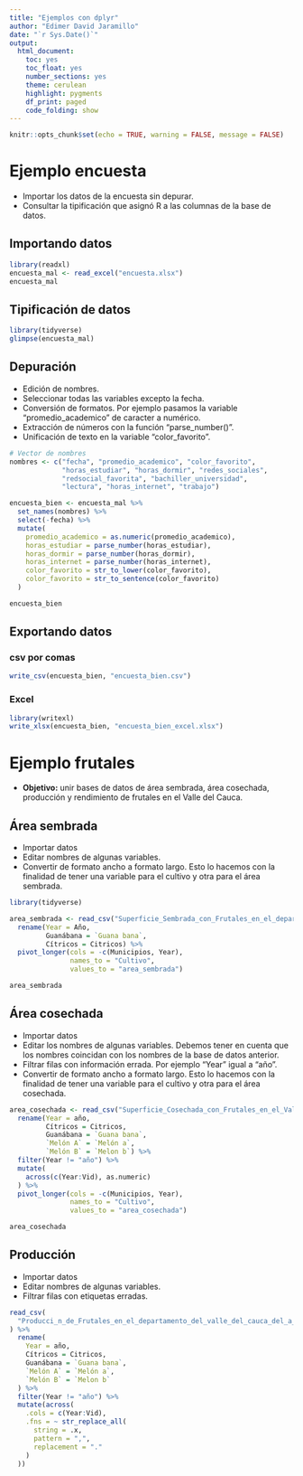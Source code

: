 ---
title: "Ejemplos con dplyr"
author: "Edimer David Jaramillo"
date: "`r Sys.Date()`"
output: 
  html_document:
    toc: yes
    toc_float: yes
    number_sections: yes
    theme: cerulean
    highlight: pygments
    df_print: paged
    code_folding: show
---

```{r setup, include=FALSE}
knitr::opts_chunk$set(echo = TRUE, warning = FALSE, message = FALSE)
```


# Ejemplo encuesta

- Importar los datos de la encuesta sin depurar.
- Consultar la tipificación que asignó R a las columnas de la base de datos.

## Importando datos

```{r}
library(readxl)
encuesta_mal <- read_excel("encuesta.xlsx")
encuesta_mal
```

## Tipificación de datos

```{r}
library(tidyverse)
glimpse(encuesta_mal)
```

## Depuración

- Edición de nombres.
- Seleccionar todas las variables excepto la fecha.
- Conversión de formatos. Por ejemplo pasamos la variable "promedio_academico" de caracter a numérico.
- Extracción de números con la función "parse_number()".
- Unificación de texto en la variable "color_favorito".

```{r}
# Vector de nombres
nombres <- c("fecha", "promedio_academico", "color_favorito",
             "horas_estudiar", "horas_dormir", "redes_sociales",
             "redsocial_favorita", "bachiller_universidad",
             "lectura", "horas_internet", "trabajo")

encuesta_bien <- encuesta_mal %>% 
  set_names(nombres) %>% 
  select(-fecha) %>% 
  mutate(
    promedio_academico = as.numeric(promedio_academico),
    horas_estudiar = parse_number(horas_estudiar),
    horas_dormir = parse_number(horas_dormir),
    horas_internet = parse_number(horas_internet),
    color_favorito = str_to_lower(color_favorito),
    color_favorito = str_to_sentence(color_favorito)
  )

encuesta_bien
```

## Exportando datos

### csv por comas

```{r}
write_csv(encuesta_bien, "encuesta_bien.csv")
```

### Excel

```{r}
library(writexl)
write_xlsx(encuesta_bien, "encuesta_bien_excel.xlsx")
```


# Ejemplo frutales

- **Objetivo:** unir bases de datos de área sembrada, área cosechada, producción y rendimiento de frutales en el Valle del Cauca.

## Área sembrada

- Importar datos
- Editar nombres de algunas variables.
- Convertir de formato ancho a formato largo. Esto lo hacemos con la finalidad de tener una variable para el cultivo y otra para el área sembrada.

```{r}
library(tidyverse)

area_sembrada <- read_csv("Superficie_Sembrada_con_Frutales_en_el_departamento_del_Valle_del_Cauca.csv") %>% 
  rename(Year = Año,
         Guanábana = `Guana bana`,
         Cítricos = Citricos) %>% 
  pivot_longer(cols = -c(Municipios, Year),
               names_to = "Cultivo",
               values_to = "area_sembrada")

area_sembrada
```


## Área cosechada

- Importar datos
- Editar los nombres de algunas variables. Debemos tener en cuenta que los nombres coincidan con los nombres de la base de datos anterior.
- Filtrar filas con información errada. Por ejemplo "Year" igual a "año".
- Convertir de formato ancho a formato largo. Esto lo hacemos con la finalidad de tener una variable para el cultivo y otra para el área cosechada.

```{r}
area_cosechada <- read_csv("Superficie_Cosechada_con_Frutales_en_el_Valle_del_Cauca_del_A_o_2000_al_2018.csv") %>% 
  rename(Year = año,
         Cítricos = Citricos,
         Guanábana = `Guana bana`,
         `Melón A` = `Melón a`,
         `Melón B` = `Melon b`) %>% 
  filter(Year != "año") %>% 
  mutate(
    across(c(Year:Vid), as.numeric)
  ) %>% 
  pivot_longer(cols = -c(Municipios, Year),
               names_to = "Cultivo",
               values_to = "area_cosechada")

area_cosechada
```

## Producción

- Importar datos
- Editar nombres de algunas variables.
- Filtrar filas con etiquetas erradas.

```{r}
read_csv(
  "Producci_n_de_Frutales_en_el_departamento_del_valle_del_cauca_del_a_o_2000_al_2018.csv"
) %>%
  rename(
    Year = año,
    Cítricos = Citricos,
    Guanábana = `Guana bana`,
    `Melón A` = `Melón a`,
    `Melón B` = `Melon b`
  ) %>%
  filter(Year != "año") %>%
  mutate(across(
    .cols = c(Year:Vid),
    .fns = ~ str_replace_all(
      string = .x,
      pattern = ",",
      replacement = "."
    )
  ))  
```

